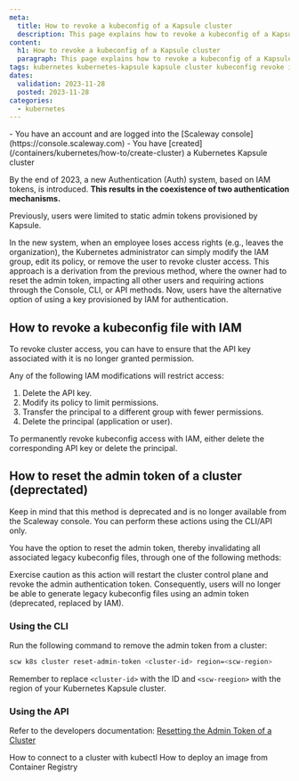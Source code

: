 ```yaml
---
meta:
  title: How to revoke a kubeconfig of a Kapsule cluster
  description: This page explains how to revoke a kubeconfig of a Kapsule cluster
content:
  h1: How to revoke a kubeconfig of a Kapsule cluster
  paragraph: This page explains how to revoke a kubeconfig of a Kapsule cluster
tags: kubernetes kubernetes-kapsule kapsule cluster kubeconfig revoke iam
dates:
  validation: 2023-11-28
  posted: 2023-11-28
categories:
  - kubernetes
---
```


<Macro id="iam-requirements" />

<Message type="requirement">
  - You have an account and are logged into the [Scaleway console](https://console.scaleway.com)
  - You have [created](/containers/kubernetes/how-to/create-cluster) a Kubernetes Kapsule cluster
</Message>

By the end of 2023, a new Authentication (Auth) system, based on IAM tokens, is introduced. **This results in the coexistence of two authentication mechanisms.**

Previously, users were limited to static admin tokens provisioned by Kapsule.

In the new system, when an employee loses access rights (e.g., leaves the organization), the Kubernetes administrator can simply modify the IAM group, edit its policy, or remove the user to revoke cluster access.
This approach is a derivation from the previous method, where the owner had to reset the admin token, impacting all other users and requiring actions through the Console, CLI, or API methods.
Now, users have the alternative option of using a key provisioned by IAM for authentication.

## How to revoke a kubeconfig file with IAM

To revoke cluster access, you can have to ensure that the API key associated with it is no longer granted permission.

Any of the following IAM modifications will restrict access:

1. Delete the API key.
2. Modify its policy to limit permissions.
3. Transfer the principal to a different group with fewer permissions.
4. Delete the principal (application or user).

To permanently revoke kubeconfig access with IAM, either delete the corresponding API key or delete the principal.

## How to reset the admin token of a cluster (deprectated)

<Message type="note">
    Keep in mind that this method is deprecated and is no longer available from the Scaleway console. You can perform these actions using the CLI/API only.
</Message>

You have the option to reset the admin token, thereby invalidating all associated legacy kubeconfig files, through one of the following methods:

<Message type="important">
  Exercise caution as this action will restart the cluster control plane and revoke the admin authentication token. Consequently, users will no longer be able to generate legacy kubeconfig files using an admin token (deprecated, replaced by IAM).
</Message>

### Using the CLI

Run the following command to remove the admin token from a cluster:

```sh
scw k8s cluster reset-admin-token <cluster-id> region=<scw-region>
```
Remember to replace `<cluster-id>` with the ID and `<scw-reegion>` with the region of your Kubernetes Kapsule cluster.

### Using the API

Refer to the developers documentation: [Resetting the Admin Token of a Cluster](https://www.scaleway.com/en/developers/api/kubernetes/#path-clusters-reset-the-admin-token-of-a-cluster)

<Navigation title="See Also">
  <PreviousButton to="/containers/kubernetes/how-to/connect-cluster-kubectl/">How to connect to a cluster with kubectl</PreviousButton>
  <NextButton to="/containers/kubernetes/how-to/deploy-image-from-container-registry/">How to deploy an image from Container Registry</NextButton>
</Navigation>
